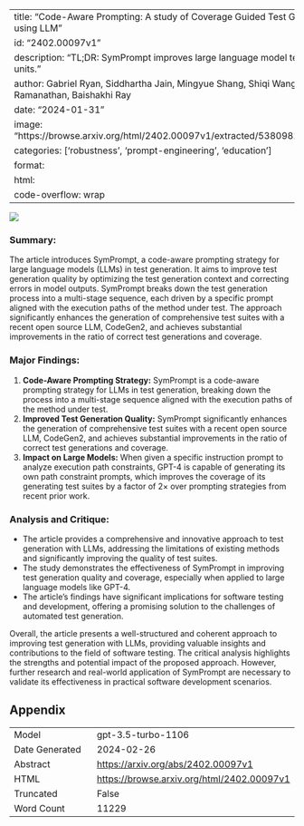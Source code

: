 
---
title: "Code-Aware Prompting: A study of Coverage Guided Test Generation in Regression Setting using LLM"
id: "2402.00097v1"
description: "TL;DR: SymPrompt improves large language model test generation for complex software units."
author: Gabriel Ryan, Siddhartha Jain, Mingyue Shang, Shiqi Wang, Xiaofei Ma, Murali Krishna Ramanathan, Baishakhi Ray
date: "2024-01-31"
image: "https://browse.arxiv.org/html/2402.00097v1/extracted/5380982/figures/working_example_fm.png"
categories: ['robustness', 'prompt-engineering', 'education']
format:
  html:
    code-overflow: wrap
---

![](https://browse.arxiv.org/html/2402.00097v1/extracted/5380982/figures/working_example_fm.png)

### **Summary:**
The article introduces SymPrompt, a code-aware prompting strategy for large language models (LLMs) in test generation. It aims to improve test generation quality by optimizing the test generation context and correcting errors in model outputs. SymPrompt breaks down the test generation process into a multi-stage sequence, each driven by a specific prompt aligned with the execution paths of the method under test. The approach significantly enhances the generation of comprehensive test suites with a recent open source LLM, CodeGen2, and achieves substantial improvements in the ratio of correct test generations and coverage.

### **Major Findings:**
1. **Code-Aware Prompting Strategy:** SymPrompt is a code-aware prompting strategy for LLMs in test generation, breaking down the process into a multi-stage sequence aligned with the execution paths of the method under test.
2. **Improved Test Generation Quality:** SymPrompt significantly enhances the generation of comprehensive test suites with a recent open source LLM, CodeGen2, and achieves substantial improvements in the ratio of correct test generations and coverage.
3. **Impact on Large Models:** When given a specific instruction prompt to analyze execution path constraints, GPT-4 is capable of generating its own path constraint prompts, which improves the coverage of its generating test suites by a factor of 2× over prompting strategies from recent prior work.

### **Analysis and Critique:**
- The article provides a comprehensive and innovative approach to test generation with LLMs, addressing the limitations of existing methods and significantly improving the quality of test suites.
- The study demonstrates the effectiveness of SymPrompt in improving test generation quality and coverage, especially when applied to large language models like GPT-4.
- The article's findings have significant implications for software testing and development, offering a promising solution to the challenges of automated test generation.

Overall, the article presents a well-structured and coherent approach to improving test generation with LLMs, providing valuable insights and contributions to the field of software testing. The critical analysis highlights the strengths and potential impact of the proposed approach. However, further research and real-world application of SymPrompt are necessary to validate its effectiveness in practical software development scenarios.

## Appendix

|          |          |
|----------|----------|
| Model     | gpt-3.5-turbo-1106       |
| Date Generated     | 2024-02-26       |
| Abstract | [https://arxiv.org/abs/2402.00097v1](https://arxiv.org/abs/2402.00097v1)        |
| HTML     | [https://browse.arxiv.org/html/2402.00097v1](https://browse.arxiv.org/html/2402.00097v1)       |
| Truncated       | False       |
| Word Count       | 11229       |